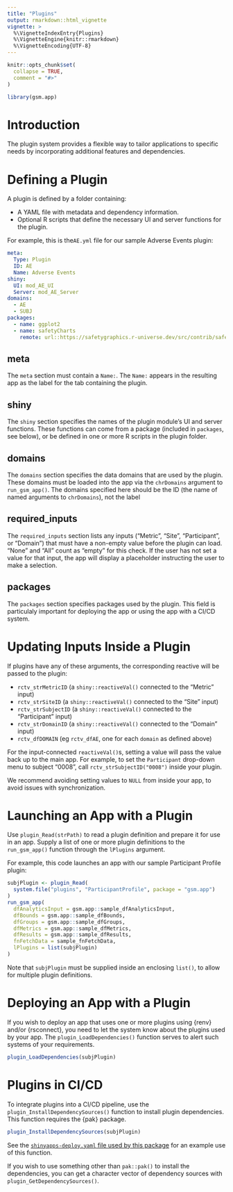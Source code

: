 ```yaml
---
title: "Plugins"
output: rmarkdown::html_vignette
vignette: >
  %\VignetteIndexEntry{Plugins}
  %\VignetteEngine{knitr::rmarkdown}
  %\VignetteEncoding{UTF-8}
---
```


```r
knitr::opts_chunk$set(
  collapse = TRUE,
  comment = "#>"
)
```

```r
library(gsm.app)
```

# Introduction

The plugin system provides a flexible way to tailor applications to specific needs by incorporating additional features and dependencies.

# Defining a Plugin

A plugin is defined by a folder containing:

- A YAML file with metadata and dependency information.
- Optional R scripts that define the necessary UI and server functions for the plugin.

For example, this is the`AE.yml` file for our sample Adverse Events plugin:

```yaml
meta:
  Type: Plugin
  ID: AE
  Name: Adverse Events
shiny:
  UI: mod_AE_UI
  Server: mod_AE_Server
domains:
  - AE
  - SUBJ
packages:
  - name: ggplot2
  - name: safetyCharts
    remote: url::https://safetygraphics.r-universe.dev/src/contrib/safetyCharts_0.4.0.tar.gz
```

## meta

The `meta` section must contain a `Name:`. The `Name:` appears in the resulting app as the label for the tab containing the plugin.

## shiny

The `shiny` section specifies the names of the plugin module's UI and server functions. These functions can come from a package (included in `packages`, see below), or be defined in one or more R scripts in the plugin folder.

## domains

The `domains` section specifies the data domains that are used by the plugin. These domains must be loaded into the app via the `chrDomains` argument to `run_gsm_app()`. The domains specified here should be the ID (the name of named arguments to `chrDomains`), not the label

## required_inputs

The `required_inputs` section lists any inputs ("Metric", "Site", "Participant", or "Domain") that must have a non-empty value before the plugin can load. "None" and "All" count as "empty" for this check. If the user has not set a value for that input, the app will display a placeholder instructing the user to make a selection.

## packages

The `packages` section specifies packages used by the plugin. This field is particulaly important for deploying the app or using the app with a CI/CD system.

# Updating Inputs Inside a Plugin

If plugins have any of these arguments, the corresponding reactive will be passed to the plugin:

- `rctv_strMetricID` (a `shiny::reactiveVal()` connected to the "Metric" input)
- `rctv_strSiteID` (a `shiny::reactiveVal()` connected to the "Site" input)
- `rctv_strSubjectID` (a `shiny::reactiveVal()` connected to the "Participant" input)
- `rctv_strDomainID` (a `shiny::reactiveVal()` connected to the "Domain" input)
- `rctv_dfDOMAIN` (eg `rctv_dfAE`, one for each `domain` as defined above)

For the input-connected `reactiveVal()`s, setting a value will pass the value back up to the main app. For example, to set the `Participant` drop-down menu to subject "0008", call `rctv_strSubjectID("0008")` inside your plugin.

We recommend avoiding setting values to `NULL` from inside your app, to avoid issues with synchronization.

# Launching an App with a Plugin

Use `plugin_Read(strPath)` to read a plugin definition and prepare it for use in an app. Supply a list of one or more plugin definitions to the `run_gsm_app()` function through the `lPlugins` argument.

For example, this code launches an app with our sample Participant Profile plugin:

```r
subjPlugin <- plugin_Read(
  system.file("plugins", "ParticipantProfile", package = "gsm.app")
)
run_gsm_app(
  dfAnalyticsInput = gsm.app::sample_dfAnalyticsInput,
  dfBounds = gsm.app::sample_dfBounds,
  dfGroups = gsm.app::sample_dfGroups,
  dfMetrics = gsm.app::sample_dfMetrics,
  dfResults = gsm.app::sample_dfResults,
  fnFetchData = sample_fnFetchData,
  lPlugins = list(subjPlugin)
)
```

Note that `subjPlugin` must be supplied inside an enclosing `list()`, to allow for multiple plugin definitions.

# Deploying an App with a Plugin

If you wish to deploy an app that uses one or more plugins using {renv} and/or {rsconnect}, you need to let the system know about the plugins used by your app. The `plugin_LoadDependencies()` function serves to alert such systems of your requirements.

```r
plugin_LoadDependencies(subjPlugin)
```

# Plugins in CI/CD

To integrate plugins into a CI/CD pipeline, use the `plugin_InstallDependencySources()` function to install plugin dependencies. This function requires the {pak} package.

```r
plugin_InstallDependencySources(subjPlugin)
```

See the [`shinyapps-deploy.yaml` file used by this package](https://github.com/Gilead-BioStats/gsm.app/blob/dev/.github/workflows/shinyapps-deploy.yaml) for an example use of this function.

If you wish to use something other than `pak::pak()` to install the dependencies, you can get a character vector of dependency sources with `plugin_GetDependencySources()`.
